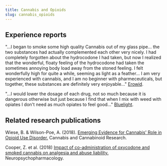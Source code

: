 ---
title: Cannabis and Opioids
slug: cannabis_opioids
---
## Experience reports

"...I began to smoke some high quality Cannabis out of my glass pipe... the two substances had actually complemented each other very nicely. I had completely forgotten about the hydrocodone I had taken, but now I realized that the wonderful, floaty feeling of the hydrocodone had taken the sometimes annoying body load away from the stoned feeling. I felt wonderfully high for quite a while, seeming as light as a feather... I am very experienced with cannabis, and I am no beginner with pharmeceuticals, but together, these substances are definitely very enjoyable..." [Erowid](https://erowid.org/experiences/exp.php?ID=5742).

"...I would lower the dosage of each drug, not so much because it is dangerous otherwise but just because I find that when I mix with weed with opiates I don't need as much opiates to feel good..." [Bluelight](https://bluelight.org/xf/threads/marijuana-and-hydromorphone-safe.776089/).

## Related research publications

Wiese, B. & Wilson-Poe, A. (2018). [Emerging Evidence for Cannabis' Role in Opioid Use Disorder.](https://doi.org/10.1089/can.2018.0022) Cannabis and Cannabinoid Research.

Cooper, Z. et al. (2018) [Impact of co-administration of oxycodone and smoked cannabis on analgesia and abuse liability.](https://doi.org/10.1089/can.2018.0022) Neuropsychopharmacology.
